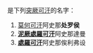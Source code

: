 是下列[[突厥|突厥]][[可汗|可汗]]的名字：

#[[莫何可汗|莫何可汗]]阿史那'''处罗侯'''
#'''[[泥厥處羅可汗|泥厥處羅可汗]]'''阿史那達曼 
#'''[[處羅可汗|處羅可汗]]'''阿史那俟利弗设

{{disambig|C|Cat=二字译名消歧义}}